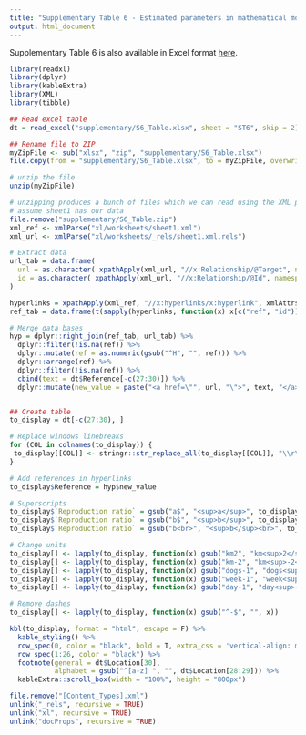 ```yaml
---
title: "Supplementary Table 6 - Estimated parameters in mathematical models"
output: html_document
---
```


Supplementary Table 6 is also available in Excel format [here]("https://github.com/mlayan/RabiesScopingReview/blob/gh-pages/supplementary/S6_Table.xlsx").

```r
library(readxl)
library(dplyr)
library(kableExtra)
library(XML)
library(tibble)

## Read excel table
dt = read_excel("supplementary/S6_Table.xlsx", sheet = "ST6", skip = 2)

## Rename file to ZIP
myZipFile <- sub("xlsx", "zip", "supplementary/S6_Table.xlsx")
file.copy(from = "supplementary/S6_Table.xlsx", to = myZipFile, overwrite = T)

# unzip the file
unzip(myZipFile)

# unzipping produces a bunch of files which we can read using the XML package
# assume sheet1 has our data
file.remove("supplementary/S6_Table.zip")
xml_ref <- xmlParse("xl/worksheets/sheet1.xml")
xml_url <- xmlParse("xl/worksheets/_rels/sheet1.xml.rels")

# Extract data
url_tab = data.frame(
  url = as.character( xpathApply(xml_url, "//x:Relationship/@Target", namespaces = "x")),
  id = as.character( xpathApply(xml_url, "//x:Relationship/@Id", namespaces = "x"))
)

hyperlinks = xpathApply(xml_ref, "//x:hyperlinks/x:hyperlink", xmlAttrs, namespaces = "x")
ref_tab = data.frame(t(sapply(hyperlinks, function(x) x[c("ref", "id")])))

# Merge data bases
hyp = dplyr::right_join(ref_tab, url_tab) %>%
  dplyr::filter(!is.na(ref)) %>%
  dplyr::mutate(ref = as.numeric(gsub("^H", "", ref))) %>%
  dplyr::arrange(ref) %>%
  dplyr::filter(!is.na(ref)) %>%
  cbind(text = dt$Reference[-c(27:30)]) %>%
  dplyr::mutate(new_value = paste("<a href=\"", url, "\">", text, "</a>", sep = ""))


## Create table
to_display = dt[-c(27:30), ]

# Replace windows linebreaks
for (COL in colnames(to_display)) {
 to_display[[COL]] <- stringr::str_replace_all(to_display[[COL]], "\\r\\n", "<br>") 
}

# Add references in hyperlinks
to_display$Reference = hyp$new_value

# Superscripts
to_display$`Reproduction ratio` = gsub("a$", "<sup>a</sup>", to_display$`Reproduction ratio`)
to_display$`Reproduction ratio` = gsub("b$", "<sup>b</sup>", to_display$`Reproduction ratio`)
to_display$`Reproduction ratio` = gsub("b<br>", "<sup>b</sup><br>", to_display$`Reproduction ratio`)

# Change units
to_display[] <- lapply(to_display, function(x) gsub("km2", "km<sup>2</sup>", x))
to_display[] <- lapply(to_display, function(x) gsub("km-2", "km<sup>-2</sup>", x))
to_display[] <- lapply(to_display, function(x) gsub("dogs-1", "dogs<sup>-1</sup>", x))
to_display[] <- lapply(to_display, function(x) gsub("week-1", "week<sup>-1</sup>", x))
to_display[] <- lapply(to_display, function(x) gsub("day-1", "day<sup>-1</sup>", x))

# Remove dashes
to_display[] <- lapply(to_display, function(x) gsub("^-$", "", x))

```

```r
kbl(to_display, format = "html", escape = F) %>%
  kable_styling() %>%
  row_spec(0, color = "black", bold = T, extra_css = 'vertical-align: middle !important;') %>%
  row_spec(1:26, color = "black") %>%
  footnote(general = dt$Location[30], 
           alphabet = gsub("^[a-z] ", "", dt$Location[28:29])) %>%
  kableExtra::scroll_box(width = "100%", height = "800px")

```


```r
file.remove("[Content_Types].xml")
unlink("_rels", recursive = TRUE)
unlink("xl", recursive = TRUE)
unlink("docProps", recursive = TRUE)

```

